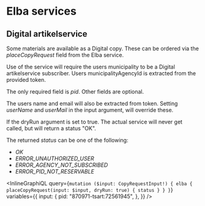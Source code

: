 # Elba services

## Digital artikelservice

Some materials are available as a Digital copy. These can be ordered via the _placeCopyRequest_ field from the Elba service.

Use of the service will require the users municipality to be a Digital artikelservice subscriber. Users municipalityAgencyId is extracted from the provided token.

The only required field is _pid_. Other fields are optional.

The users name and email will also be extracted from token. Setting _userName_ and _userMail_ in the input argument, will override these.

If the dryRun argument is set to true. The actual service will never get called, but will return a status "OK".

The returned _status_ can be one of the following:

- _OK_
- _ERROR_UNAUTHORIZED_USER_
- _ERROR_AGENCY_NOT_SUBSCRIBED_
- _ERROR_PID_NOT_RESERVABLE_

<InlineGraphiQL
  query={`mutation ($input: CopyRequestInput!) {
  elba {
    placeCopyRequest(input: $input, dryRun: true) {
      status
    }
  }
}`}
  variables={{
    input: {
      pid: "870971-tsart:72561945",
    },
  }}
/>
